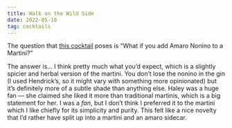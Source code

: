 ```yaml
---
title: Walk on the Wild Side
date: 2022-05-10
tag: cocktails
---
```


The question that [this cocktail](http://cocktailvirgin.blogspot.com/2021/07/walk-on-wild-side.html) poses is “What if you add Amaro Nonino to a Martini?”

The answer is… I think pretty much what you’d expect, which is a slightly spicier and herbal version of the martini. You don’t lose the nonino in the gin (I used Hendrick’s, so it might vary with something more opinionated) but it’s definitely more of a subtle shade than anything else. Haley was a huge fan — she claimed she liked it more than traditional martinis, which is a big statement for her. I was a *fan*, but I don’t think I preferred it to the martini which I like chiefly for its simplicity and purity. This felt like a nice novelty that I’d rather have split up into a martini and an amaro sidecar.
        